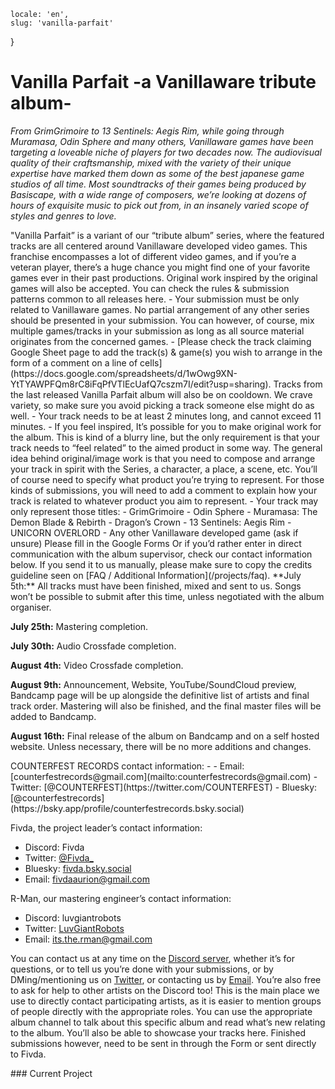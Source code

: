     locale: 'en',
    slug: 'vanilla-parfait'
}

# Vanilla Parfait -a Vanillaware tribute album-

*From GrimGrimoire to 13 Sentinels: Aegis Rim, while going through Muramasa, Odin Sphere and many others, Vanillaware games have been targeting a loveable niche of players for two decades now. The audiovisual quality of their craftsmanship, mixed with the variety of their unique expertise have marked them down as some of the best japanese game studios of all time.  Most soundtracks of their games being produced by Basiscape, with a wide range of composers, we’re looking at dozens of hours of exquisite music to pick out from, in an insanely varied scope of styles and genres to love.*

<WrappableParagraph title="Presentation">
"Vanilla Parfait” is a variant of our “tribute album” series, where the featured tracks are all centered around Vanillaware developed video games. This franchise encompasses a lot of different video games, and if you’re a veteran player, there’s a huge chance you might find one of your favorite games ever in their past productions. Original work inspired by the original games will also be accepted.
</WrappableParagraph>

<WrappableParagraph title="General KodamaSounds Specific Rules">
    <CtaButton link='/projects/faq' icon='book'>
        <span>You can check the rules & submission patterns common to all releases here.</span>
    </CtaButton>
</WrappableParagraph>

<WrappableParagraph title="Vanilla Parfait Specific Music Rules">
- Your submission must be only related to Vanillaware games. No partial arrangement of any other series should be presented in your submission. You can however, of course, mix multiple games/tracks in your submission as long as all source material originates from the concerned games.
- [Please check the track claiming Google Sheet page to add the track(s) & game(s) you wish to arrange in the form of a comment on a line of cells](https://docs.google.com/spreadsheets/d/1wOwg9XN-YtTYAWPFQm8rC8iFqPfVTlEcUafQ7cszm7I/edit?usp=sharing). Tracks from the last released Vanilla Parfait album will also be on cooldown. We crave variety, so make sure you avoid picking a track someone else might do as well. 
- Your track needs to be at least 2 minutes long, and cannot exceed 11 minutes.
- If you feel inspired, It’s possible for you to make original work for the album. This is kind of a blurry line, but the only requirement is that your track needs to “feel related” to the aimed product in some way. The general idea behind original/image work is that you need to compose and arrange your track in spirit with the Series, a character, a place, a scene, etc. You’ll of course need to specify what product you’re trying to represent. For those kinds of submissions, you will need to add a comment to explain how your track is related to whatever product you aim to represent.
- Your track may only represent those titles:
    - GrimGrimoire
    - Odin Sphere
    - Muramasa: The Demon Blade & Rebirth
    - Dragon’s Crown
    - 13 Sentinels: Aegis Rim
    - UNICORN OVERLORD
    - Any other Vanillaware developed game (ask if unsure)
</WrappableParagraph>

<WrappableParagraph title="Track Submission">
<CtaButton link='https://forms.gle/J6FHy6Bt8k7nN1Zt7' icon='envelope'>
    <span>Please fill in the Google Forms</span>
</CtaButton>
Or if you’d rather enter in direct communication with the album supervisor, check our contact information below. If you send it to us manually, please make sure to copy the credits guideline seen on [FAQ / Additional Information](/projects/faq).
</WrappableParagraph>

<WrappableParagraph title="Deadlines">
**July 5th:** All tracks must have been finished, mixed and sent to us. Songs won’t be possible to submit after this time, unless negotiated with the album organiser.

**July 25th:** Mastering completion.

**July 30th:** Audio Crossfade completion.

**August 4th:** Video Crossfade completion.

**August 9th:** Announcement, Website, YouTube/SoundCloud preview, Bandcamp page will be up alongside the definitive list of artists and final track order. Mastering will also be finished, and the final master files will be added to Bandcamp.

**August 16th:** Final release of the album on Bandcamp and on a self hosted website. Unless necessary, there will be no more additions and changes.
</WrappableParagraph>

<WrappableParagraph title="Contact (Questions / Submissions)">
COUNTERFEST RECORDS contact information:
- <DiscordLink title="Discord"/>
- Email: [counterfestrecords@gmail.com](mailto:counterfestrecords@gmail.com)
- Twitter: [@COUNTERFEST](https://twitter.com/COUNTERFEST)
- Bluesky: [@counterfestrecords](https://bsky.app/profile/counterfestrecords.bsky.social)

Fivda, the project leader’s contact information:
- Discord: Fivda
- Twitter: [@Fivda_](https://twitter.com/Fivda_)
- Bluesky: [fivda.bsky.social](https://bsky.app/profile/fivda.bsky.social)
- Email: [fivdaaurion@gmail.com](mailto:fivdaaurion@gmail.com)

R-Man, our mastering engineer’s contact information:
- Discord: luvgiantrobots
- Twitter: [LuvGiantRobots](https://twitter.com/LuvGiantRobots)
- Email: [its.the.rman@gmail.com](mailto:its.the.rman@gmail.com)

You can contact us at any time on the <a href="/discord">Discord server</a>, whether it’s for questions, or to tell us you’re done with your submissions, or by DMing/mentioning us on [Twitter](https://twitter.com/KodamaSoft), or contacting us by [Email](mailto:kodamateam@gmail.com). You’re also free to ask for help to other artists on the Discord too! This is the main place we use to directly contact participating artists, as it is easier to mention groups of people directly with the appropriate roles. You can use the appropriate album channel to talk about this specific album and read what’s new relating to the album. You’ll also be able to showcase your tracks here. Finished submissions however, need to be sent in through the Form or sent directly to Fivda.
</WrappableParagraph>

<WrappableParagraph title="Releases Information">
### Current Project
<ProjectInformation slug="vanilla-parfait" />
</WrappableParagraph>